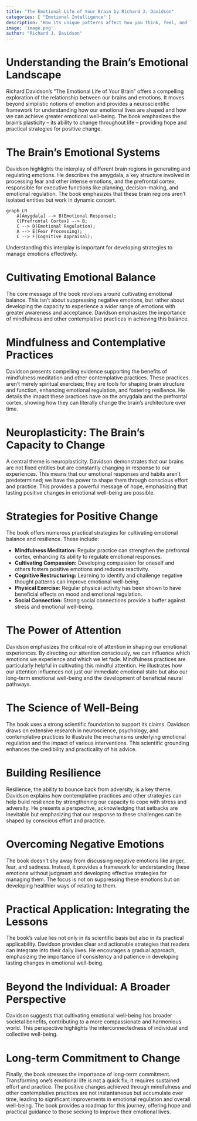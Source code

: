 ```yaml
---
title: "The Emotional Life of Your Brain by Richard J. Davidson"
categories: [ "Emotional Intelligence" ]
description: "How its unique patterns affect how you think, feel, and live"
image: 'image.png'
author: "Richard J. Davidson"
---
```

# Understanding the Brain's Emotional Landscape

Richard Davidson's "The Emotional Life of Your Brain" offers a compelling exploration of the relationship between our brains and emotions. It moves beyond simplistic notions of emotion and provides a neuroscientific framework for understanding how our emotional lives are shaped and how we can achieve greater emotional well-being. The book emphasizes the brain's plasticity – its ability to change throughout life – providing hope and practical strategies for positive change.

# The Brain's Emotional Systems

Davidson highlights the interplay of different brain regions in generating and regulating emotions.  He describes the amygdala, a key structure involved in processing fear and other intense emotions, and the prefrontal cortex, responsible for executive functions like planning, decision-making, and emotional regulation.  The book emphasizes that these brain regions aren't isolated entities but work in dynamic concert.


```mermaid
graph LR
    A[Amygdala] --> B(Emotional Response);
    C[Prefrontal Cortex] --> B;
    C --> D(Emotional Regulation);
    A --> E(Fear Processing);
    C --> F(Cognitive Appraisal);
```

Understanding this interplay is important for developing strategies to manage emotions effectively.

# Cultivating Emotional Balance

The core message of the book revolves around cultivating emotional balance. This isn't about suppressing negative emotions, but rather about developing the capacity to experience a wider range of emotions with greater awareness and acceptance.  Davidson emphasizes the importance of mindfulness and other contemplative practices in achieving this balance.


# Mindfulness and Contemplative Practices

Davidson presents compelling evidence supporting the benefits of mindfulness meditation and other contemplative practices. These practices aren't merely spiritual exercises; they are tools for shaping brain structure and function, enhancing emotional regulation, and fostering resilience. He details the impact these practices have on the amygdala and the prefrontal cortex, showing how they can literally change the brain's architecture over time.


# Neuroplasticity: The Brain's Capacity to Change

A central theme is neuroplasticity.  Davidson demonstrates that our brains are not fixed entities but are constantly changing in response to our experiences.  This means that our emotional responses and habits aren't predetermined; we have the power to shape them through conscious effort and practice.  This provides a powerful message of hope, emphasizing that lasting positive changes in emotional well-being are possible.


# Strategies for Positive Change

The book offers numerous practical strategies for cultivating emotional balance and resilience. These include:

* **Mindfulness Meditation:** Regular practice can strengthen the prefrontal cortex, enhancing its ability to regulate emotional responses.
* **Cultivating Compassion:**  Developing compassion for oneself and others fosters positive emotions and reduces reactivity.
* **Cognitive Restructuring:** Learning to identify and challenge negative thought patterns can improve emotional well-being.
* **Physical Exercise:** Regular physical activity has been shown to have beneficial effects on mood and emotional regulation.
* **Social Connection:** Strong social connections provide a buffer against stress and emotional well-being.

# The Power of Attention

Davidson emphasizes the critical role of attention in shaping our emotional experiences. By directing our attention consciously, we can influence which emotions we experience and which we let fade. Mindfulness practices are particularly helpful in cultivating this mindful attention. He illustrates how our attention influences not just our immediate emotional state but also our long-term emotional well-being and the development of beneficial neural pathways.

# The Science of Well-Being

The book uses a strong scientific foundation to support its claims. Davidson draws on extensive research in neuroscience, psychology, and contemplative practices to illustrate the mechanisms underlying emotional regulation and the impact of various interventions. This scientific grounding enhances the credibility and practicality of his advice.


# Building Resilience

Resilience, the ability to bounce back from adversity, is a key theme. Davidson explains how contemplative practices and other strategies can help build resilience by strengthening our capacity to cope with stress and adversity. He presents a perspective, acknowledging that setbacks are inevitable but emphasizing that our response to these challenges can be shaped by conscious effort and practice.


# Overcoming Negative Emotions

The book doesn't shy away from discussing negative emotions like anger, fear, and sadness. Instead, it provides a framework for understanding these emotions without judgment and developing effective strategies for managing them.  The focus is not on suppressing these emotions but on developing healthier ways of relating to them.

#  Practical Application: Integrating the Lessons

The book's value lies not only in its scientific basis but also in its practical applicability. Davidson provides clear and actionable strategies that readers can integrate into their daily lives. He encourages a gradual approach, emphasizing the importance of consistency and patience in developing lasting changes in emotional well-being.


#  Beyond the Individual: A Broader Perspective

Davidson suggests that cultivating emotional well-being has broader societal benefits, contributing to a more compassionate and harmonious world. This perspective highlights the interconnectedness of individual and collective well-being.

#  Long-term Commitment to Change

Finally, the book stresses the importance of long-term commitment.  Transforming one's emotional life is not a quick fix; it requires sustained effort and practice.  The positive changes achieved through mindfulness and other contemplative practices are not instantaneous but accumulate over time, leading to significant improvements in emotional regulation and overall well-being.  The book provides a roadmap for this journey, offering hope and practical guidance to those seeking to improve their emotional lives.

